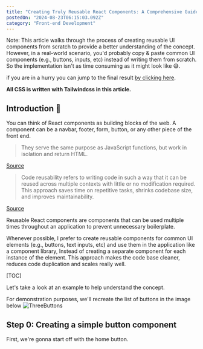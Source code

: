```yaml
---
title: "Creating Truly Reusable React Components: A Comprehensive Guide"
postedOn: "2024-08-23T06:15:03.092Z"
category: "Front-end Development"
---
```


Note: This article walks through the process of creating reusable UI components from scratch to provide a better understanding of the concept. However, in a real-world scenario, you'd probably copy & paste common UI components (e.g., buttons, inputs, etc) instead of writing them from scratch. So the implementation isn't as time consuming as it might look like 😅.

if you are in a hurry you can jump to the final result [by clicking here](#final-result).

**All CSS is written with Tailwindcss in this article.**

## Introduction 🚀
You can think of React components as building blocks of the web.
A component can be a navbar, footer, form, button, or any other piece of the front end.

> They serve the same purpose as JavaScript functions, but work in isolation and return HTML.

[Source](https://www.w3schools.com/react/react_components.asp#:~:text=Components%20are%20independent%20and%20reusable,will%20concentrate%20on%20Function%20components.)

> Code reusability refers to writing code in such a way that it can be reused across multiple contexts with little or no modification required. This approach saves time on repetitive tasks, shrinks codebase size, and improves maintainability.

[Source](https://www.opslevel.com/resources/what-is-code-reuse-and-why-is-it-important#:~:text=Code%20reusability%20refers%20to%20writing,codebase%20size%2C%20and%20improves%20maintainability.)

Reusable React components are components that can be used multiple times throughout an application to prevent unnecessary boilerplate.

Whenever possible, I prefer to create reusable components for common UI elements (e.g., buttons, text inputs, etc) and use them in the application like a component library, Instead of creating a separate component for each instance of the element. 
This approach makes the code base cleaner, reduces code duplication and scales really well.

[TOC]

Let's take a look at an example to help understand the concept.

For demonstration purposes, we'll recreate the list of buttons in the image below
![ThreeButtons](https://dev-to-uploads.s3.amazonaws.com/uploads/articles/wc65uw0uc9w2jowj4ean.png)

## Step 0: Creating a simple button component
First, we're gonna start off with the home button.